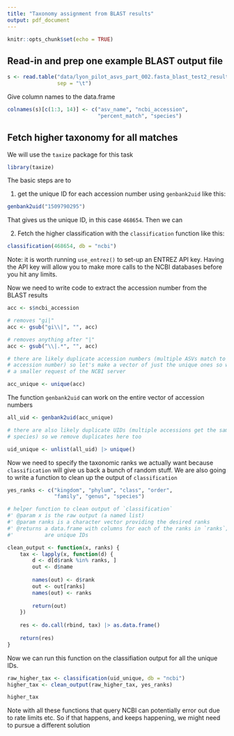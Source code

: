 ```yaml
---
title: "Taxonomy assignment from BLAST results"
output: pdf_document
---
```


```r
knitr::opts_chunk$set(echo = TRUE)
```

## Read-in and prep one example BLAST output file

```r
s <- read.table("data/lyon_pilot_asvs_part_002.fasta_blast_test2_results.out", 
                sep = "\t")
```

Give column names to the data.frame

```r
colnames(s)[c(1:3, 14)] <- c("asv_name", "ncbi_accession", 
                             "percent_match", "species")
```

## Fetch higher taxonomy for all matches

We will use the `taxize` package for this task 

```r
library(taxize)
```

The basic steps are to 

1. get the unique ID for each accession number using `genbank2uid` like this:

```r
genbank2uid("1509790295")
```

That gives us the unique ID, in this case `468654`. Then we can

2. Fetch the higher classification with the `classification` function like this:


```r
classification(468654, db = "ncbi")
```

Note: it is worth running `use_entrez()` to set-up an ENTREZ API key.  Having the API key will allow you to make more calls to the NCBI databases before you hit any limits.

Now we need to write code to extract the accession number from the BLAST results 

```r
acc <- s$ncbi_accession

# removes "gi|" 
acc <- gsub("gi\\|", "", acc)

# removes anything after "|"
acc <- gsub("\\|.*", "", acc)

# there are likely duplicate accession numbers (multiple ASVs match to the same
# accession number) so let's make a vector of just the unique ones so we make 
# a smaller request of the NCBI server

acc_unique <- unique(acc)
```


The function `genbank2uid` can work on the entire vector of accession numbers

```r
all_uid <- genbank2uid(acc_unique)

# there are also likely duplicate UIDs (multiple accessions get the same 
# species) so we remove duplicates here too

uid_unique <- unlist(all_uid) |> unique()
```

Now we need to specify the taxonomic ranks we actually want because `classification` will give us back a bunch of random stuff. We are also going to write a function to clean up the output of `classification`

```r
yes_ranks <- c("kingdom", "phylum", "class", "order", 
               "family", "genus", "species")

# helper function to clean output of `classification`
#' @param x is the raw output (a named list) 
#' @param ranks is a character vector providing the desired ranks
#' @returns a data.frame with columns for each of the ranks in `ranks`; rownames
#'          are unique IDs

clean_output <- function(x, ranks) {
    tax <- lapply(x, function(d) {
        d <- d[d$rank %in% ranks, ]
        out <- d$name
        
        names(out) <- d$rank
        out <- out[ranks]
        names(out) <- ranks
        
        return(out)
    })
    
    res <- do.call(rbind, tax) |> as.data.frame()
    
    return(res)
}
```

Now we can run this function on the classifiation output for all the unique IDs.

```r
raw_higher_tax <- classification(uid_unique, db = "ncbi")
higher_tax <- clean_output(raw_higher_tax, yes_ranks)

higher_tax
```

Note with all these functions that query NCBI can potentially error out due to rate limits etc. So if that happens, and keeps happening, we might need to pursue a different solution 
